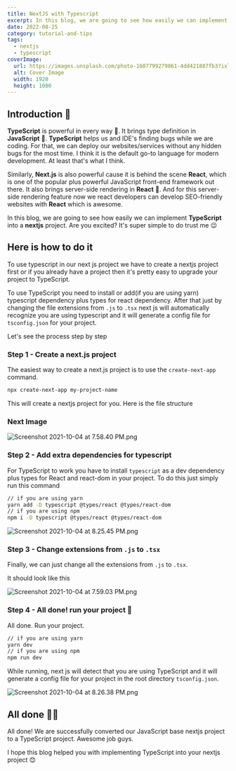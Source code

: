 ```yaml
---
title: NextJS with Typescript
excerpt: In this blog, we are going to see how easily we can implement TypeScript into a nextjs project. Are you excited? It's super simple to do trust me 😉.
date: 2022-08-25
category: tutorial-and-tips
tags:
  - nextjs
  - typescript
coverImage:
  url: https://images.unsplash.com/photo-1607799279861-4dd421887fb3?ixlib=rb-1.2.1&ixid=MnwxMjA3fDB8MHxwaG90by1wYWdlfHx8fGVufDB8fHx8&auto=format&fit=crop&w=1170&q=80
  alt: Cover Image
  width: 1920
  height: 1080
---
```


## Introduction 🥸

**TypeScript** is powerful in every way 👀. It brings type definition in **JavaScript** 🤯. **TypeScript** helps us and IDE's finding bugs while we are coding. For that, we can deploy our websites/services without any hidden bugs for the most time. I think it is the default go-to language for modern development. At least that's what I think.

Similarly, **Next.js** is also powerful cause it is behind the scene **React**, which is one of the popular plus powerful JavaScript front-end framework out there. It also brings server-side rendering in **React** 🤯. And for this server-side rendering feature now we react developers can develop SEO-friendly websites with **React** which is awesome.

In this blog, we are going to see how easily we can implement **TypeScript** into a **nextjs** project. Are you excited? It's super simple to do trust me 😉

## Here is how to do it

To use typescript in our next js project we have to create a nextjs project first or if you already have a project then it's pretty easy to upgrade your project to TypeScript.

To use TypeScript you need to install or add(if you are using yarn) typescript dependency plus types for react dependency. After that just by changing the file extensions from `.js` to `.tsx` next js will automatically recognize you are using typescript and it will generate a config file for `tsconfig.json` for your project.

Let's see the process step by step

### Step 1 - Create a next.js project

The easiest way to create a next.js project is to use the `create-next-app` command.

```bash
npx create-next-app my-project-name
```

This will create a nextjs project for you. Here is the file structure

### Next Image

<Image
  src="/images/posts/nextjs-with-typescript/screenshot-01.png"
  priority
  width={672}
  height={438}
  alt="Screenshot 2021-10-04 at 7.58.40 PM.png"
/>

### Step 2 - Add extra dependencies for typescript

For TypeScript to work you have to install `typescript` as a dev dependency plus types for React and react-dom in your project. To do this just simply run this command

```bash
// if you are using yarn
yarn add -D typescript @types/react @types/react-dom
// if you are using npm
npm i -D typescript @types/react @types/react-dom
```

<Image
  src="/images/posts/nextjs-with-typescript/screenshot-02.png"
  priority
  width={672}
  height={438}
  alt="Screenshot 2021-10-04 at 8.25.45 PM.png"
/>

### Step 3 - Change extensions from `.js` to `.tsx`

Finally, we can just change all the extensions from `.js` to `.tsx`.

It should look like this

<Image
  src="/images/posts/nextjs-with-typescript/screenshot-03.png"
  priority
  width={672}
  height={438}
  alt="Screenshot 2021-10-04 at 7.59.03 PM.png"
/>

### Step 4 - All done! run your project 🎉

All done. Run your project.

```bash
// if you are using yarn
yarn dev
// if you are using npm
npm run dev
```

While running, next js will detect that you are using TypeScript and it will generate a config file for your project in the root directory `tsconfig.json`.

<Image
  src="/images/posts/nextjs-with-typescript/screenshot-04.png"
  priority
  width={672}
  height={438}
  alt="Screenshot 2021-10-04 at 8.26.38 PM.png"
/>

## All done 🥳🎉

All done! We are successfully converted our JavaScript base nextjs project to a TypeScript project. Awesome job guys.

I hope this blog helped you with implementing TypeScript into your nextjs project 😊
